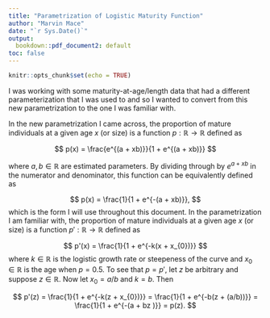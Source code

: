 ```yaml
---
title: "Parametrization of Logistic Maturity Function"
author: "Marvin Mace"
date: "`r Sys.Date()`"
output: 
  bookdown::pdf_document2: default
toc: false
---
```


\renewcommand{\[}{\begin{equation}}
\renewcommand{\]}{\end{equation}}

```r
knitr::opts_chunk$set(echo = TRUE)
```

I was working with some maturity-at-age/length data that had a different parameterization that I was used to and so I wanted to convert from this new parametrization to the one I was familiar with.

In the new parametrization I came across, the proportion of mature individuals at a given age $x$ (or size) is a function $p:\mathbb{R} \rightarrow \mathbb{R}$ defined as

$$
p(x) = \frac{e^{(a + xb)}}{1 + e^{(a + xb)}}
$$

where $a, b \in \mathbb{R}$ are estimated parameters. By dividing through by $e^{a + xb}$ in the numerator and denominator, this function can be equivalently defined as

$$
p(x) = \frac{1}{1 + e^{-(a + xb)}},
$$
which is the form I will use throughout this document. In the parametrization I am familiar with, the proportion of mature individuals at a given age $x$ (or size) is a function $p':\mathbb{R} \rightarrow \mathbb{R}$ defined as

$$
p'(x) = \frac{1}{1 + e^{-k(x + x_{0})}}
$$
where $k \in \mathbb{R}$ is the logistic growth rate or steepeness of the curve and $x_{0} \in \mathbb{R}$ is the age when $p = 0.5$. To see that $p = p'$, let $z$ be arbitrary and suppose $z \in \mathbb{R}$. Now let $x_{0} = a/b$ and $k = b$. Then

$$
p'(z) = \frac{1}{1 + e^{-k(z + x_{0})}} = \frac{1}{1 + e^{-b(z + (a/b))}} = \frac{1}{1 + e^{-(a + bz )}} = p(z).
$$





